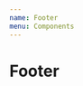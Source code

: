 ```yaml
---
name: Footer
menu: Components
---
```



<GlobalStyles />

# Footer

<Props of={Footer} />

<Playground>
  <Router>
    <Footer
      style={{ width: "400px" }}
      links={[
        { to: "/", icon: "fa-home" },
        { to: "/map", icon: "fa-globe-americas" },
        { to: "/secret-spots", icon: "fa-list-ul" },
        { to: "/add-spots", icon: "fa-plus-circle" }
      ]}
    />
  </Router>
</Playground>
